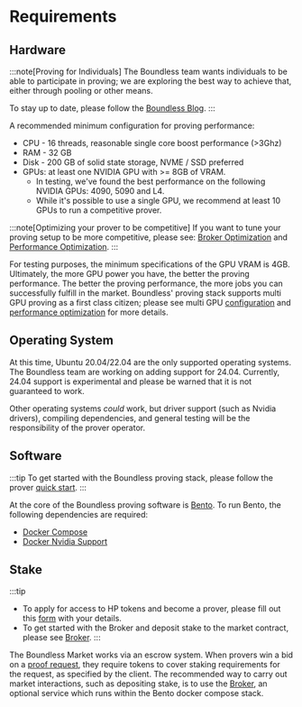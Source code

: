 # Requirements

## Hardware

:::note[Proving for Individuals]
The Boundless team wants individuals to be able to participate in proving; we are exploring the best way to achieve that, either through pooling or other means.

To stay up to date, please follow the [Boundless Blog](https://beboundless.xyz/blog).
:::

A recommended minimum configuration for proving performance:

* CPU - 16 threads, reasonable single core boost performance (>3Ghz)
* RAM - 32 GB
* Disk - 200 GB of solid state storage, NVME / SSD preferred
* GPUs: at least one NVIDIA GPU with >= 8GB of VRAM.
    - In testing, we've found the best performance on the following NVIDIA GPUs: 4090, 5090 and L4.
    - While it's possible to use a single GPU, we recommend at least 10 GPUs to run a competitive prover.

:::note[Optimizing your prover to be competitive]
If you want to tune your proving setup to be more competitive, please see: [Broker Optimization](/provers/broker#broker-optimization) and [Performance Optimization](/provers/performance-optimization).
:::

For testing purposes, the minimum specifications of the GPU VRAM is 4GB. Ultimately, the more GPU power you have, the better the proving performance.
The better the proving performance, the more jobs you can successfully fulfill in the market.
Boundless' proving stack supports multi GPU proving as a first class citizen; please see multi GPU [configuration](/provers/performance-optimization#multiple-agents-and-gpus) and [performance optimization](/provers/performance-optimization#multiple-agents-and-gpus) for more details.

## Operating System

At this time, Ubuntu 20.04/22.04 are the only supported operating systems. The Boundless team are working on adding support for 24.04. Currently, 24.04 support is experimental and please be warned that it is not guaranteed to work.

Other operating systems *could* work, but driver support (such as Nvidia drivers), compiling dependencies, and general testing will be the responsibility of the prover operator.

## Software

:::tip
To get started with the Boundless proving stack, please follow the prover [quick start](/provers/quick-start).
:::

At the core of the Boundless proving software is [Bento](/provers/proving-stack#what-is-bento). To run Bento, the following dependencies are required:

* [Docker Compose](https://docs.docker.com/compose/)
* [Docker Nvidia Support](https://docs.nvidia.com/datacenter/cloud-native/container-toolkit/latest/index.html)

## Stake

:::tip
* To apply for access to HP tokens and become a prover, please fill out this [form](https://docs.google.com/forms/d/e/1FAIpQLScr5B3TZfzLKIb0Hk6oqiMMXdRh4cwpTlczi_zGqdwabvbrfw/viewform) with your details.
* To get started with the Broker and deposit stake to the market contract, please see [Broker](/provers/broker#broker-configuration).
:::

The Boundless Market works via an escrow system.
When provers win a bid on a [proof request](/provers/proof-lifecycle#3-provers-bid-on-the-request), they require tokens to cover staking requirements for the request, as specified by the client.
The recommended way to carry out market interactions, such as depositing stake, is to use the [Broker](/provers/broker#broker-configuration), an optional service which runs within the Bento docker compose stack.
